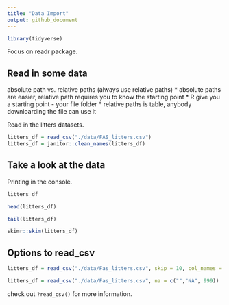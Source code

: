 ```yaml
---
title: "Data Import"
output: github_document
---
```


```r
library(tidyverse)
```

Focus on readr package. 

## Read in some data

absolute path vs. relative paths (always use relative paths)
  * absolute paths are easier, relative path requires you to know the starting point
  * R give you a starting point - your file folder 
  * relative paths is table, anybody downloarding the file can use it

Read in the litters datasets.

```r
litters_df = read_csv("./data/FAS_litters.csv")
litters_df = janitor::clean_names(litters_df) 
```

## Take a look at the data

Printing in the console.
```r
litters_df
```

```r
head(litters_df)
```

```r
tail(litters_df)
```

```r
skimr::skim(litters_df)
```


## Options to read_csv

```r
litters_df = read_csv("./data/Fas_litters.csv", skip = 10, col_names = FALSE)
```

```r
litters_df = read_csv("./data/Fas_litters.csv", na = c("","NA", 999))
```

check out `?read_csv()` for more information. 



